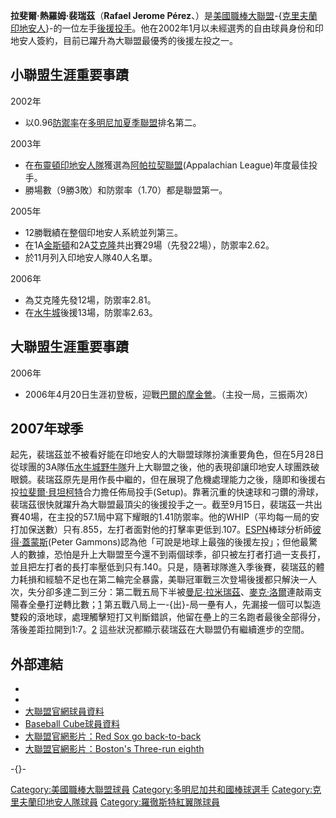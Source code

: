 {{Infobox MLB player|
bgcolor1=#990000|
bgcolor2=#023465|
textcolor1=white|
textcolor2=white|
name=拉斐爾‧裴瑞茲|
image=Rafael_Pérez.jpg |
width= 300|
position=後援投手|
team=克-{里}-夫蘭印地安人|
number=53|
bats=左|
throws=左|
birthdate={{birth date and age|1982|3|15}}|
debutdate=4月20日|
debutyear=2006年|
debutteam=克-{里}-夫蘭印地安人|
statyear=2011年4月4日|
stat1label=[[勝投|勝－敗]]|
stat1value=15－10|
stat2label=[[防禦率|防禦率]]|
stat2value=3.78|
stat3label=[[三振|三振]]|
stat3value=232|
teams=<nowiki></nowiki>
*-{[[克里夫蘭印地安人|克里夫蘭印地安人]]}- （2006年－至今）
}}

'''拉斐爾‧熱羅姆‧裴瑞茲'''（'''Rafael Jerome Pérez'''、{{bd|1982年|3月15日|catIdx=Perez, Rafael}}）是[[美國職棒大聯盟|美國職棒大聯盟]]-{[[克里夫蘭印地安人隊|克里夫蘭印地安人]]}-的一位左手[[投手#後援投手|後援投手]]。他在2002年1月以未經選秀的自由球員身份和印地安人簽約，目前已躍升為大聯盟最優秀的後援左投之一。

== 小聯盟生涯重要事蹟 ==
2002年
* 以0.96[[防禦率|防禦率]]在[[多明尼加夏季聯盟|多明尼加夏季聯盟]]排名第二。

2003年
* 在[[布靈頓印地安人隊|布靈頓印地安人隊]]獲選為[[阿帕拉契聯盟|阿帕拉契聯盟]](Appalachian League)年度最佳投手。
* 勝場數（9勝3敗）和防禦率（1.70）都是聯盟第一。

2005年
* 12勝戰績在整個印地安人系統並列第三。
* 在1A[[金斯頓印地安人隊|金斯頓]]和2A[[艾克隆航空隊|艾克隆]]共出賽29場（先發22場），防禦率2.62。
* 於11月列入印地安人隊40人名單。

2006年
* 為艾克隆先發12場，防禦率2.81。
* 在[[水牛城野牛隊|水牛城]]後援13場，防禦率2.63。

== 大聯盟生涯重要事蹟 ==
2006年
* 2006年4月20日生涯初登板，迎戰[[巴爾的摩金鶯|巴爾的摩金鶯]]。（主投一局，三振兩次）

== 2007年球季 ==
起先，裴瑞茲並不被看好能在印地安人的大聯盟球隊扮演重要角色，但在5月28日從球團的3A隊伍[[水牛城野牛隊|水牛城野牛隊]]升上大聯盟之後，他的表現卻讓印地安人球團跌破眼鏡。裴瑞茲原先是用作長中繼的，但在展現了危機處理能力之後，隨即和後援右投[[拉斐爾·貝坦柯特|拉斐爾‧貝坦柯特]]合力擔任佈局投手(Setup)。靠著沉重的快速球和刁鑽的滑球，裴瑞茲很快就躍升為大聯盟最頂尖的後援投手之一。截至9月15日，裴瑞茲一共出賽40場，在主投的57.1局中寫下耀眼的1.41防禦率。他的WHIP（平均每一局的安打加保送數）只有.855，左打者面對他的打擊率更低到.107。[[ESPN|ESPN]]棒球分析師[[彼得‧蓋蒙斯|彼得‧蓋蒙斯]](Peter Gammons)認為他「可說是地球上最強的後援左投」；但他最驚人的數據，恐怕是升上大聯盟至今還不到兩個球季，卻只被左打者打過一支長打，並且把左打者的長打率壓低到只有.140。只是，隨著球隊進入季後賽，裴瑞茲的體力耗損和經驗不足也在第二輪完全暴露，美聯冠軍戰三次登場後援都只解決一人次，失分卻多達二到三分：第二戰五局下半被[[曼尼‧拉米瑞茲|曼尼‧拉米瑞茲]]、[[麥克·洛威爾|麥克‧洛爾]]連敲兩支陽春全壘打逆轉比數；[http://mlb.mlb.com/media/player/mp_tpl.jsp?w_id=605506&w=mms%3A//a1503.v108692.c10869.g.vm.akamaistream.net/7/1503/10869/v0001/mlb.download.akamai.com/10869/2007/open/tp/archive10/101307_clebos_nixon_single_tp_350.wmv&pid=mlb_tp&gid=2007/10/13/clemlb-bosmlb-1&vid=7758&mid=200710142265063&cid=mlb&fid=mlb_tp400&v=2&mType=w&urlstr=&mUrl=&type=v_free&_mp=1] {{Wayback|url=http://mlb.mlb.com/media/player/mp_tpl.jsp?w_id=605506&w=mms%3A%2F%2Fa1503.v108692.c10869.g.vm.akamaistream.net%2F7%2F1503%2F10869%2Fv0001%2Fmlb.download.akamai.com%2F10869%2F2007%2Fopen%2Ftp%2Farchive10%2F101307_clebos_nixon_single_tp_350.wmv&pid=mlb_tp&gid=2007%2F10%2F13%2Fclemlb-bosmlb-1&vid=7758&mid=200710142265063&cid=mlb&fid=mlb_tp400&v=2&mType=w&urlstr=&mUrl=&type=v_free&_mp=1 |date=20190207015431 }}第五戰八局上一-{出}-局一壘有人，先漏接一個可以製造雙殺的滾地球，處理觸擊短打又判斷錯誤，他留在壘上的三名跑者最後全部得分，落後差距拉開到1:7。[http://mlb.mlb.com/media/player/mp_tpl.jsp?w_id=606072&w=mms%3A//a1503.v108692.c10869.g.vm.akamaistream.net/7/1503/10869/v0001/mlb.download.akamai.com/10869/2007/open/tp/archive10/101807_boscle_bos_3r8th_tp_350.wmv&pid=mlb_tp&gid=2007/10/18/bosmlb-clemlb-1&cid=mlb&fid=mlb_tp400&v=2&mType=w&urlstr=&mUrl=&type=v_free&_mp=1] {{Wayback|url=http://mlb.mlb.com/media/player/mp_tpl.jsp?w_id=606072&w=mms%3A%2F%2Fa1503.v108692.c10869.g.vm.akamaistream.net%2F7%2F1503%2F10869%2Fv0001%2Fmlb.download.akamai.com%2F10869%2F2007%2Fopen%2Ftp%2Farchive10%2F101807_boscle_bos_3r8th_tp_350.wmv&pid=mlb_tp&gid=2007%2F10%2F18%2Fbosmlb-clemlb-1&cid=mlb&fid=mlb_tp400&v=2&mType=w&urlstr=&mUrl=&type=v_free&_mp=1 |date=20190207015054 }}這些狀況都顯示裴瑞茲在大聯盟仍有繼續進步的空間。

== 外部連結 ==
* {{Baseballstats|mlb=460370|espn=6512|br=p/perezra01|fangraphs=4078|cube=P/Rafael-Perez|brm=perez-001raf}}
* {{baseball-reference|id=p/perezra01}}
* [http://mlb.mlb.com/team/player.jsp?player_id=460370 大聯盟官網球員資料] {{Wayback|url=http://mlb.mlb.com/team/player.jsp?player_id=460370 |date=20150505192610 }}
* [http://www.thebaseballcube.com/players/P/rafael-perez.shtml Baseball Cube球員資料] {{Wayback|url=http://www.thebaseballcube.com/players/P/rafael-perez.shtml |date=20110203142859 }}
* [http://mlb.mlb.com/media/player/mp_tpl.jsp?w_id=605506&w=mms%3A//a1503.v108692.c10869.g.vm.akamaistream.net/7/1503/10869/v0001/mlb.download.akamai.com/10869/2007/open/tp/archive10/101307_clebos_nixon_single_tp_350.wmv&pid=mlb_tp&gid=2007/10/13/clemlb-bosmlb-1&vid=7758&mid=200710142265063&cid=mlb&fid=mlb_tp400&v=2&mType=w&urlstr=&mUrl=&type=v_free&_mp=1  大聯盟官網影片：Red Sox go back-to-back] {{Wayback|url=http://mlb.mlb.com/media/player/mp_tpl.jsp?w_id=605506&w=mms%3A%2F%2Fa1503.v108692.c10869.g.vm.akamaistream.net%2F7%2F1503%2F10869%2Fv0001%2Fmlb.download.akamai.com%2F10869%2F2007%2Fopen%2Ftp%2Farchive10%2F101307_clebos_nixon_single_tp_350.wmv&pid=mlb_tp&gid=2007%2F10%2F13%2Fclemlb-bosmlb-1&vid=7758&mid=200710142265063&cid=mlb&fid=mlb_tp400&v=2&mType=w&urlstr=&mUrl=&type=v_free&_mp=1 |date=20190207015431 }}
* [http://mlb.mlb.com/media/player/mp_tpl.jsp?w_id=606072&w=mms%3A//a1503.v108692.c10869.g.vm.akamaistream.net/7/1503/10869/v0001/mlb.download.akamai.com/10869/2007/open/tp/archive10/101807_boscle_bos_3r8th_tp_350.wmv&pid=mlb_tp&gid=2007/10/18/bosmlb-clemlb-1&cid=mlb&fid=mlb_tp400&v=2&mType=w&urlstr=&mUrl=&type=v_free&_mp=1 大聯盟官網影片：Boston's Three-run eighth] {{Wayback|url=http://mlb.mlb.com/media/player/mp_tpl.jsp?w_id=606072&w=mms%3A%2F%2Fa1503.v108692.c10869.g.vm.akamaistream.net%2F7%2F1503%2F10869%2Fv0001%2Fmlb.download.akamai.com%2F10869%2F2007%2Fopen%2Ftp%2Farchive10%2F101807_boscle_bos_3r8th_tp_350.wmv&pid=mlb_tp&gid=2007%2F10%2F18%2Fbosmlb-clemlb-1&cid=mlb&fid=mlb_tp400&v=2&mType=w&urlstr=&mUrl=&type=v_free&_mp=1 |date=20190207015054 }}

{{DEFAULTSORT:Perez, Rafael}}
{{2009年世界棒球經典賽多明尼加代表隊}}

-{}-

[[Category:美國職棒大聯盟球員|Category:美國職棒大聯盟球員]]
[[Category:多明尼加共和國棒球選手|Category:多明尼加共和國棒球選手]]
[[Category:克里夫蘭印地安人隊球員|Category:克里夫蘭印地安人隊球員]]
[[Category:羅徹斯特紅翼隊球員|Category:羅徹斯特紅翼隊球員]]